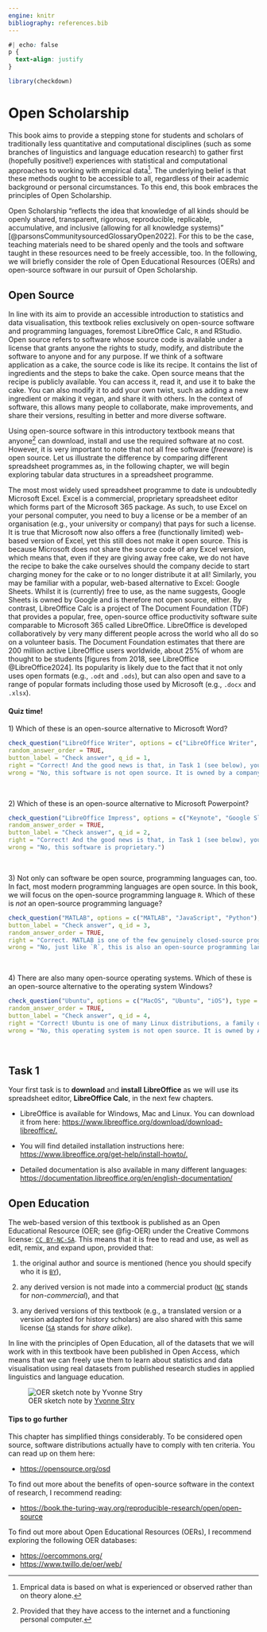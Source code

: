 ```yaml
---
engine: knitr
bibliography: references.bib
---
```


```css
#| echo: false
p {
  text-align: justify
}
```

```r
library(checkdown)
```

# Open Scholarship

This book aims to provide a stepping stone for students and scholars of traditionally less quantitative and computational disciplines (such as some branches of linguistics and language education research) to gather first (hopefully positive!) experiences with statistical and computational approaches to working with empirical data[^openscholarship-1]. The underlying belief is that these methods ought to be accessible to all, regardless of their academic background or personal circumstances. To this end, this book embraces the principles of Open Scholarship.

[^openscholarship-1]: Emprical data is based on what is experienced or observed rather than on theory alone.

Open Scholarship "reflects the idea that knowledge of all kinds should be openly shared, transparent, rigorous, reproducible, replicable, accumulative, and inclusive (allowing for all knowledge systems)" [@parsonsCommunitysourcedGlossaryOpen2022]. For this to be the case, teaching materials need to be shared openly and the tools and software taught in these resources need to be freely accessible, too. In the following, we will briefly consider the role of Open Educational Resources (OERs) and open-source software in our pursuit of Open Scholarship.

## Open Source

In line with its aim to provide an accessible introduction to statistics and data visualisation, this textbook relies exclusively on open-source software and programming languages, foremost LibreOffice Calc, `R` and RStudio. Open source refers to software whose source code is available under a license that grants anyone the rights to study, modify, and distribute the software to anyone and for any purpose. If we think of a software application as a cake, the source code is like its recipe. It contains the list of ingredients and the steps to bake the cake. Open source means that the recipe is publicly available. You can access it, read it, and use it to bake the cake. You can also modify it to add your own twist, such as adding a new ingredient or making it vegan, and share it with others. In the context of software, this allows many people to collaborate, make improvements, and share their versions, resulting in better and more diverse software.

Using open-source software in this introductory textbook means that anyone[^openscholarship-2] can download, install and use the required software at no cost. However, it is very important to note that not all free software (*freeware*) is open source. Let us illustrate the difference by comparing different spreadsheet programmes as, in the following chapter, we will begin exploring tabular data structures in a spreadsheet programme.

[^openscholarship-2]: Provided that they have access to the internet and a functioning personal computer.

The most most widely used spreadsheet programme to date is undoubtedly Microsoft Excel. Excel is a commercial, proprietary spreadsheet editor which forms part of the Microsoft 365 package. As such, to use Excel on your personal computer, you need to buy a license or be a member of an organisation (e.g., your university or company) that pays for such a license. It is true that Microsoft now also offers a free (functionally limited) web-based version of Excel, yet this still does not make it open source. This is because Microsoft does not share the source code of any Excel version, which means that, even if they are giving away free cake, we do not have the recipe to bake the cake ourselves should the company decide to start charging money for the cake or to no longer distribute it at all! Similarly, you may be familiar with a popular, web-based alternative to Excel: Google Sheets. Whilst it is (currently) free to use, as the name suggests, Google Sheets is owned by Google and is therefore not open source, either. By contrast, LibreOffice Calc is a project of The Document Foundation (TDF) that provides a popular, free, open-source office productivity software suite comparable to Microsoft 365 called LibreOffice. LibreOffice is developed collaboratively by very many different people across the world who all do so on a volunteer basis. The Document Foundation estimates that there are 200 million active LibreOffice users worldwide, about 25% of whom are thought to be students [figures from 2018, see LibreOffice @LibreOffice2024]. Its popularity is likely due to the fact that it not only uses open formats (e.g., `.odt` and `.ods`), but can also open and save to a range of popular formats including those used by Microsoft (e.g., `.docx` and `.xlsx`).

::: callout-tip
#### Quiz time!

1\) Which of these is an open-source alternative to Microsoft Word?

```r
check_question("LibreOffice Writer", options = c("LibreOffice Writer", "Google Docs", "Pages"), type = "radio",
random_answer_order = TRUE,
button_label = "Check answer", q_id = 1,
right = "Correct! And the good news is that, in Task 1 (see below), you will install LibreOffice Writer as part of the LibreOffice package.",
wrong = "No, this software is not open source. It is owned by a company.")
```

 

2\) Which of these is an open-source alternative to Microsoft Powerpoint?

```r
check_question("LibreOffice Impress", options = c("Keynote", "Google Slides", "LibreOffice Impress"), type = "radio",
random_answer_order = TRUE,
button_label = "Check answer", q_id = 2,
right = "Correct! And the good news is that, in Task 1 (see below), you will install LibreOffice Impress as part of the LibreOffice package.",
wrong = "No, this software is proprietary.")
```

 

3\) Not only can software be open source, programming languages can, too. In fact, most modern programming languages are open source. In this book, we will focus on the open-source programming language `R`. Which of these is *not* an open-source programming language?

```r
check_question("MATLAB", options = c("MATLAB", "JavaScript", "Python"), type = "radio",
button_label = "Check answer", q_id = 3,
random_answer_order = TRUE,
right = "Correct. MATLAB is one of the few genuinely closed-source programming languages that continue to be used in research.",
wrong = "No, just like `R`, this is also an open-source programming language.")
```

 

4\) There are also many open-source operating systems. Which of these is an open-source alternative to the operating system Windows?

```r
check_question("Ubuntu", options = c("MacOS", "Ubuntu", "iOS"), type = "radio",
random_answer_order = TRUE,
button_label = "Check answer", q_id = 4,
right = "Correct! Ubuntu is one of many Linux distributions, a family of open source operating systems. You can find out more here: https://itsfoss.com/getting-started-with-ubuntu/.",
wrong = "No, this operating system is not open source. It is owned by Apple.")
```
:::

 

::: callout-caution
## Task 1

Your first task is to **download** and **install** **LibreOffice** as we will use its spreadsheet editor, **LibreOffice Calc**, in the next few chapters.

-   LibreOffice is available for Windows, Mac and Linux. You can download it from here: <https://www.libreoffice.org/download/download-libreoffice/.>

-   You will find detailed installation instructions here: [https://www.libreoffice.org/get-help/install-howto/.](https://www.libreoffice.org/get-help/install-howto/.You)

-   Detailed documentation is also available in many different languages: <https://documentation.libreoffice.org/en/english-documentation/>
:::

## Open Education

The web-based version of this textbook is published as an Open Educational Resource (OER; see @fig-OER) under the Creative Commons license: [`CC BY-NC-SA`](https://creativecommons.org/licenses/by-nc-sa/4.0/). This means that it is free to read and use, as well as edit, remix, and expand upon, provided that:

1.  the original author and source is mentioned (hence you should specify who it is [`BY`](https://creativecommons.org/licenses/by-nc-sa/4.0/)),

2.  any derived version is not made into a commercial product ([`NC`](https://creativecommons.org/licenses/by-nc-sa/4.0/) stands for n*on-commercial*), and that

3.  any derived versions of this textbook (e.g., a translated version or a version adapted for history scholars) are also shared with this same license ([`SA`](https://creativecommons.org/licenses/by-nc-sa/4.0/) stands for *share alike*).

In line with the principles of Open Education, all of the datasets that we will work with in this textbook have been published in Open Access, which means that we can freely use them to learn about statistics and data visualisation using real datasets from published research studies in applied linguistics and language education.

![OER sketch note by [Yvonne Stry](https://leko.th-nuernberg.de/portal_digitale_lehre/praxisbeispiele/lehrmaterialien-teilen-fuer-flexibles-lernen/)](images/oer.jpg){#fig-OER fig-alt="Sketchnote Grafik zu Open Educational Resources" fig-align="center"}

::: {.callout-note collapse="true"}
#### Tips to go further

This chapter has simplified things considerably. To be considered open source, software distributions actually have to comply with ten criteria. You can read up on them here:

-   <https://opensource.org/osd>

To find out more about the benefits of open-source software in the context of research, I recommend reading:

-   <https://book.the-turing-way.org/reproducible-research/open/open-source>

To find out more about Open Educational Resources (OERs), I recommend exploring the following OER databases:

-   <https://oercommons.org/>
-   <https://www.twillo.de/oer/web/>
:::
